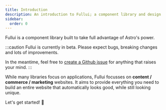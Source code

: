 ```yaml
---
title: Introduction
description: An introduction to Fullui; a component library and design system built for Astro.
sidebar:
  order: 0
---
```


Fullui is a component library built to take full advantage of Astro's power.

:::caution
Fullui is currently in beta. Please expect bugs, breaking changes and lots of improvements.

In the meantime, feel free to [create a Github issue](https://github.com/fullui/ui/issues) for anything that raises your mind.
:::

While many libraries focus on applications, Fullui focusses on __content / commerce / marketing__ websites. It aims to provide everything you need to build an entire website that automatically looks good, while still looking unique.

Let's get started! 🚀